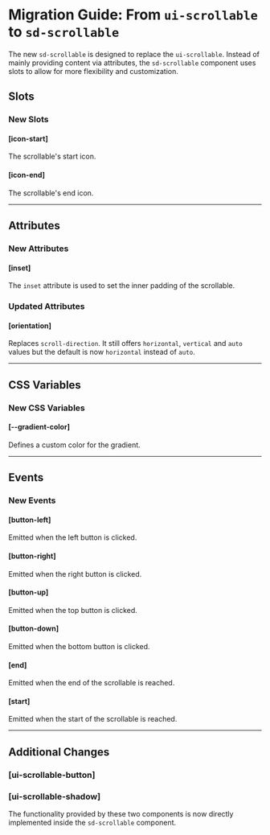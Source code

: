 
<Meta title="Docs/Migration/ui-scrollable" />

# Migration Guide: From `ui-scrollable` to `sd-scrollable`

The new `sd-scrollable` is designed to replace the `ui-scrollable`. Instead of mainly providing content via attributes, the `sd-scrollable` component uses slots to allow for more flexibility and customization.

## Slots

### New Slots

#### [icon-start]

The scrollable's start icon.

#### [icon-end]

The scrollable's end icon.

<hr />

## Attributes

### New Attributes

#### [inset]

The `inset` attribute is used to set the inner padding of the scrollable.

### Updated Attributes

#### [orientation]

Replaces `scroll-direction`. It still offers `horizontal`, `vertical` and `auto` values but the default is now `horizontal` instead of `auto`.

<hr />

## CSS Variables

### New CSS Variables

#### [--gradient-color]

Defines a custom color for the gradient.

<hr />

## Events

### New Events

#### [button-left]

Emitted when the left button is clicked.

#### [button-right]

Emitted when the right button is clicked.

#### [button-up]

Emitted when the top button is clicked.

#### [button-down]

Emitted when the bottom button is clicked.

#### [end]

Emitted when the end of the scrollable is reached.

#### [start]

Emitted when the start of the scrollable is reached.

<hr />

## Additional Changes

### [ui-scrollable-button]

### [ui-scrollable-shadow]

The functionality provided by these two components is now directly implemented inside the `sd-scrollable` component.
